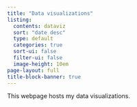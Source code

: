 ```yaml
---
title: "Data visualizations"
listing:
  contents: dataviz
  sort: "date desc"
  type: default
  categories: true
  sort-ui: false
  filter-ui: false
  image-height: 10em
page-layout: full
title-block-banner: true
---
```


This webpage hosts my data visualizations.
